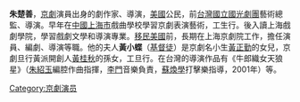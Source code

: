 '''朱楚善'''，[[京劇|京劇]]演員出身的劇作家、導演，[[美國|美國]]公民，前[[台灣|台灣]][[國立國光劇團|國立國光劇團]]藝術總監、導演。早年在[[中國|中國]][[上海市|上海市]]戲曲學校學習京劇表演藝術，工生行。後入讀上海戲劇學院，學習戲劇文學和導演專業。[[移民|移民]][[美國|美國]]前，長期在上海京劇院工作，擔任演員、編劇、導演等職。他的夫人'''黃小蝶'''（[[基督徒|基督徒]]）是京劇名小生[[黃正勤|黃正勤]]的女兒，京劇旦行黃派開創人[[黃桂秋|黃桂秋]]的孫女，工旦行。在台灣的導演作品有《牛郎織女天狼星》（[[朱紹玉|朱紹玉]]編腔作曲指揮，[[李門|李門]]音樂負責，[[蘇煥學|蘇煥學]]打擊樂指導，2001年）等。

{{start box}}
{{s-before|[[貢敏|貢敏]]}}
{{s-title|[[國立國光劇團|國立國光劇團]]藝術總監|1999年－2000年}}
{{s-after|[[朱芳慧|朱芳慧]]}}
{{end box}}

[[Category:京劇演员|Category:京劇演员]]